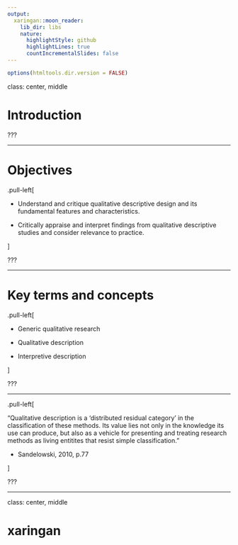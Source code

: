 ```yaml
---
output:
  xaringan::moon_reader:
    lib_dir: libs
    nature:
      highlightStyle: github
      highlightLines: true
      countIncrementalSlides: false
---
```



```r
options(htmltools.dir.version = FALSE)
```
class: center, middle

# Introduction

???


---

# Objectives

.pull-left[

* Understand and critique qualitative descriptive design and its fundamental features and characteristics.

* Critically appraise and interpret findings from qualitative descriptive studies and consider relevance to practice. 

]

???

---

# Key terms and concepts 

.pull-left[

* Generic qualitative research

* Qualitative description 

* Interpretive description

]

???

---

.pull-left[

"Qualitative description is a 'distributed residual category' in the classification of these methods. Its value lies not only in the knowledge its use can produce, but also as a vehicle for presenting and treating research methods as living entitites that resist simple classification."

- Sandelowski, 2010, p.77

]

???

---

class: center, middle

# xaringan

